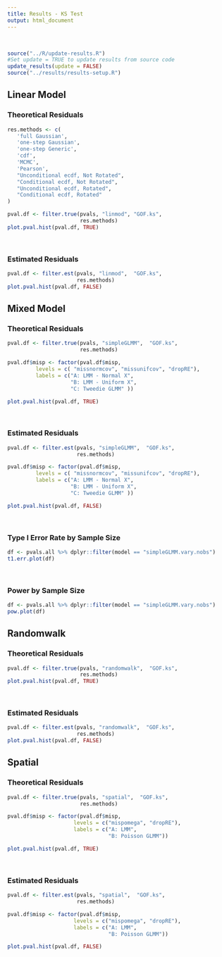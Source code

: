 ```yaml
---
title: Results - KS Test
output: html_document
---
```


<br>

```r
source("../R/update-results.R")
#Set update = TRUE to update results from source code
update_results(update = FALSE)
source("../results/results-setup.R")
```

## Linear Model
### Theoretical Residuals

```r
res.methods <- c(
   'full Gaussian',
   'one-step Gaussian',
   'one-step Generic',
   'cdf',
   'MCMC',
   'Pearson',
   "Unconditional ecdf, Not Rotated", 
   "Conditional ecdf, Not Rotated",
   "Unconditional ecdf, Rotated", 
   "Conditional ecdf, Rotated"
)

pval.df <- filter.true(pvals, "linmod", "GOF.ks",
                       res.methods)
plot.pval.hist(pval.df, TRUE)
```

<br>

### Estimated Residuals

```r

pval.df <- filter.est(pvals, "linmod",  "GOF.ks",
                      res.methods)
plot.pval.hist(pval.df, FALSE)
```


\clearpage
\newpage
## Mixed Model
### Theoretical Residuals

```r

pval.df <- filter.true(pvals, "simpleGLMM",  "GOF.ks",
                       res.methods)

pval.df$misp <- factor(pval.df$misp,
         levels = c( "missnormcov", "missunifcov", "dropRE"),
         labels = c("A: LMM - Normal X",
                    "B: LMM - Uniform X",
                    "C: Tweedie GLMM" ))

plot.pval.hist(pval.df, TRUE)
```

<br>

### Estimated Residuals

```r

pval.df <- filter.est(pvals, "simpleGLMM",  "GOF.ks",
                      res.methods)

pval.df$misp <- factor(pval.df$misp,
         levels = c( "missnormcov", "missunifcov", "dropRE"),
         labels = c("A: LMM - Normal X",
                    "B: LMM - Uniform X",
                    "C: Tweedie GLMM" ))

plot.pval.hist(pval.df, FALSE)
```

<br>

### Type I Error Rate by Sample Size

```r
df <- pvals.all %>% dplyr::filter(model == "simpleGLMM.vary.nobs")
t1.err.plot(df)
```

<br>

### Power by Sample Size

```r
df <- pvals.all %>% dplyr::filter(model == "simpleGLMM.vary.nobs")
pow.plot(df)
```

\clearpage
\newpage
## Randomwalk
### Theoretical Residuals

```r

pval.df <- filter.true(pvals, "randomwalk",  "GOF.ks",
                       res.methods)
plot.pval.hist(pval.df, TRUE)
```

<br>

### Estimated Residuals

```r

pval.df <- filter.est(pvals, "randomwalk",  "GOF.ks",
                      res.methods)
plot.pval.hist(pval.df, FALSE)
```


\clearpage
\newpage
## Spatial
### Theoretical Residuals

```r

pval.df <- filter.true(pvals, "spatial",  "GOF.ks",
                       res.methods)

pval.df$misp <- factor(pval.df$misp,
                     levels = c("mispomega", "dropRE"),
                     labels = c("A: LMM",
                                "B: Poisson GLMM"))

plot.pval.hist(pval.df, TRUE)
```

<br>

### Estimated Residuals

```r

pval.df <- filter.est(pvals, "spatial",  "GOF.ks",
                      res.methods)

pval.df$misp <- factor(pval.df$misp,
                     levels = c("mispomega", "dropRE"),
                     labels = c("A: LMM",
                                "B: Poisson GLMM"))

plot.pval.hist(pval.df, FALSE)
```
